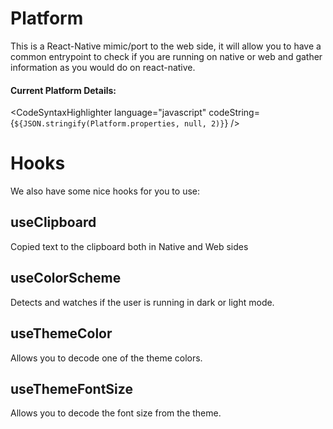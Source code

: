 

<Meta title="Utils/Platform" />

# Platform

This is a React-Native mimic/port to the web side, it will allow you to have a common entrypoint to check if you are
running on native or web and gather information as you would do on react-native.

#### Current Platform Details:

<CodeSyntaxHighlighter language="javascript" codeString={`${JSON.stringify(Platform.properties, null, 2)}`} />

# Hooks

We also have some nice hooks for you to use:

## useClipboard

Copied text to the clipboard both in Native and Web sides

## useColorScheme

Detects and watches if the user is running in dark or light mode.

## useThemeColor

Allows you to decode one of the theme colors.

## useThemeFontSize

Allows you to decode the font size from the theme.

